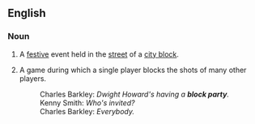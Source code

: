 ==English==

===Noun===
{{en-noun|head=[[block]] [[party]]|block parties}}
# A [[festive]] event held in the [[street]] of a [[city block]].
# {{context|basketball|slang}} A game during which a single player blocks the shots of many other players.
#: Charles Barkley: ''Dwight Howard's having a '''block party'''.''
#: Kenny Smith: ''Who's invited?''
#: Charles Barkley: ''Everybody.''